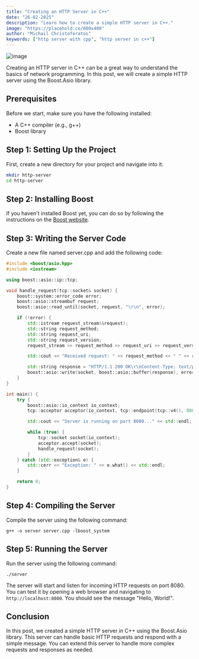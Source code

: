 ```yaml
---
title: "Creating an HTTP Server in C++"
date: "26-02-2025"
description: "Learn how to create a simple HTTP server in C++."
image: "https://placehold.co/600x400"
author: "Michail Christoforatos"
keywords: ["http server with cpp", "http server in c++"]
---
```



![image](https://placehold.co/600x200)


Creating an HTTP server in C++ can be a great way to understand the basics of network programming. In this post, we will create a simple HTTP server using the Boost.Asio library.

## Prerequisites

Before we start, make sure you have the following installed:

- A C++ compiler (e.g., g++)
- Boost library

## Step 1: Setting Up the Project

First, create a new directory for your project and navigate into it:

```sh
mkdir http-server
cd http-server
```

## Step 2: Installing Boost
If you haven't installed Boost yet, you can do so by following the instructions on the [Boost website](https://google.com).

## Step 3: Writing the Server Code
Create a new file named server.cpp and add the following code:

```cpp
#include <boost/asio.hpp>
#include <iostream>

using boost::asio::ip::tcp;

void handle_request(tcp::socket& socket) {
    boost::system::error_code error;
    boost::asio::streambuf request;
    boost::asio::read_until(socket, request, "\r\n", error);

    if (!error) {
        std::istream request_stream(&request);
        std::string request_method;
        std::string request_uri;
        std::string request_version;
        request_stream >> request_method >> request_uri >> request_version;

        std::cout << "Received request: " << request_method << " " << request_uri << " " << request_version << std::endl;

        std::string response = "HTTP/1.1 200 OK\r\nContent-Type: text/plain\r\n\r\nHello, World!";
        boost::asio::write(socket, boost::asio::buffer(response), error);
    }
}

int main() {
    try {
        boost::asio::io_context io_context;
        tcp::acceptor acceptor(io_context, tcp::endpoint(tcp::v4(), 8080));

        std::cout << "Server is running on port 8080..." << std::endl;

        while (true) {
            tcp::socket socket(io_context);
            acceptor.accept(socket);
            handle_request(socket);
        }
    } catch (std::exception& e) {
        std::cerr << "Exception: " << e.what() << std::endl;
    }

    return 0;
}
```

## Step 4: Compiling the Server
Compile the server using the following command:
```
g++ -o server server.cpp -lboost_system
```

## Step 5: Running the Server
Run the server using the following command:
```
./server
```
The server will start and listen for incoming HTTP requests on port 8080. You can test it by opening a web browser and navigating to `http://localhost:8080`. You should see the message "Hello, World!".

## Conclusion
In this post, we created a simple HTTP server in C++ using the Boost.Asio library. This server can handle basic HTTP requests and respond with a simple message. You can extend this server to handle more complex requests and responses as needed.